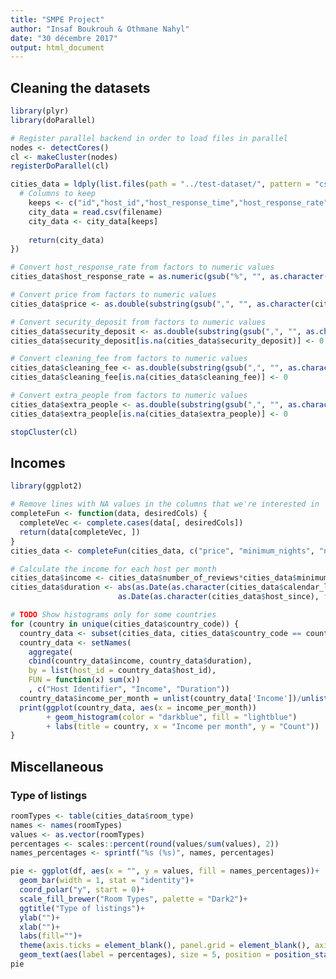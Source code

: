 ```yaml
---
title: "SMPE Project"
author: "Insaf Boukrouh & Othmane Nahyl"
date: "30 décembre 2017"
output: html_document
---
```


## Cleaning the datasets
```r
library(plyr)
library(doParallel)

# Register parallel backend in order to load files in parallel
nodes <- detectCores()
cl <- makeCluster(nodes)
registerDoParallel(cl)

cities_data = ldply(list.files(path = "../test-dataset/", pattern = "csv", full.names=TRUE), .parallel = TRUE, function(filename) {
  # Columns to keep
    keeps <- c("id","host_id","host_response_time","host_response_rate","host_acceptance_rate","host_total_listings_count","zipcode","country_code","property_type","room_type","accommodates","bathrooms","bedrooms","beds","bed_type","square_feet","price","security_deposit","cleaning_fee","extra_people","minimum_nights","maximum_nights","number_of_reviews","review_scores_rating","review_scores_accuracy","review_scores_cleanliness","review_scores_checkin","review_scores_communication","review_scores_location","review_scores_value","instant_bookable","cancellation_policy","host_since","calendar_last_scraped")
    city_data = read.csv(filename)
    city_data <- city_data[keeps]
    
    return(city_data)
})

# Convert host_response_rate from factors to numeric values
cities_data$host_response_rate = as.numeric(gsub("%", "", as.character(cities_data$host_response_rate)))/100

# Convert price from factors to numeric values
cities_data$price <- as.double(substring(gsub(",", "", as.character(cities_data$price)),2))

# Convert security_deposit from factors to numeric values
cities_data$security_deposit <- as.double(substring(gsub(",", "", as.character(cities_data$security_deposit)),2))
cities_data$security_deposit[is.na(cities_data$security_deposit)] <- 0

# Convert cleaning_fee from factors to numeric values
cities_data$cleaning_fee <- as.double(substring(gsub(",", "", as.character(cities_data$cleaning_fee)),2))
cities_data$cleaning_fee[is.na(cities_data$cleaning_fee)] <- 0

# Convert extra_people from factors to numeric values
cities_data$extra_people <- as.double(substring(gsub(",", "", as.character(cities_data$extra_people)),2))
cities_data$extra_people[is.na(cities_data$extra_people)] <- 0

stopCluster(cl)
```

## Incomes

```r
library(ggplot2)

# Remove lines with NA values in the columns that we're interested in
completeFun <- function(data, desiredCols) {
  completeVec <- complete.cases(data[, desiredCols])
  return(data[completeVec, ])
}
cities_data <- completeFun(cities_data, c("price", "minimum_nights", "number_of_reviews", "host_since", "calendar_last_scraped"))

# Calculate the income for each host per month
cities_data$income <- cities_data$number_of_reviews*cities_data$minimum_nights*cities_data$price
cities_data$duration <- abs(as.Date(as.character(cities_data$calendar_last_scraped), format = "%Y-%m-%d") -
                        as.Date(as.character(cities_data$host_since), format = "%Y-%m-%d"))/30

# TODO Show histograms only for some countries
for (country in unique(cities_data$country_code)) {
  country_data <- subset(cities_data, cities_data$country_code == country)
  country_data <- setNames(
    aggregate(
    cbind(country_data$income, country_data$duration),
    by = list(host_id = country_data$host_id),
    FUN = function(x) sum(x))
    , c("Host Identifier", "Income", "Duration"))
  country_data$income_per_month = unlist(country_data['Income'])/unlist(country_data['Duration'])
  print(ggplot(country_data, aes(x = income_per_month))
        + geom_histogram(color = "darkblue", fill = "lightblue")
        + labs(title = country, x = "Income per month", y = "Count"))
}
```

## Miscellaneous
### Type of listings
```r
roomTypes <- table(cities_data$room_type)
names <- names(roomTypes)
values <- as.vector(roomTypes)
percentages <- scales::percent(round(values/sum(values), 2))
names_percentages <- sprintf("%s (%s)", names, percentages)

pie <- ggplot(df, aes(x = "", y = values, fill = names_percentages))+
  geom_bar(width = 1, stat = "identity")+
  coord_polar("y", start = 0)+
  scale_fill_brewer("Room Types", palette = "Dark2")+
  ggtitle("Type of listings")+
  ylab("")+
  xlab("")+
  labs(fill="")+
  theme(axis.ticks = element_blank(), panel.grid = element_blank(), axis.text = element_blank())+
  geom_text(aes(label = percentages), size = 5, position = position_stack(vjust = 0.5))
pie
```




